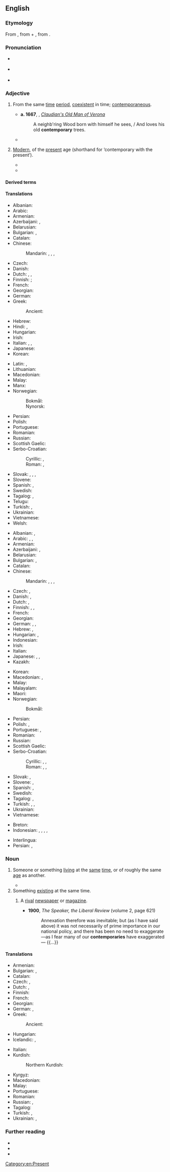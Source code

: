 ==English==

===Etymology===
From {{bor|en|ML.|contemporārius}}, from {{der|en|la|con-|t=with, together}} + {{m|la|temporārius|t=of time}}, from {{m|la|tempus|t=time}}.

===Pronunciation===
* {{a|RP}} {{IPA|en|/kənˈtɛm.p(ə).ɹəɹ.i/|qual2=nonstandard|/kənˈtɛm.p(ə).ɹi/}}
* {{a|GA}} {{audio-pron|en|En-contemporary.oga|ipa=/kənˈtɛm.pəˌɹɛɹ.i/}}
* {{hyphenation|en|con|tem|po|ra|ry}}

===Adjective===
{{en-adj}}

# From the same [[time]] [[period]], [[coexistent]] in time; [[contemporaneous]].
#: {{synonyms|en|contemporaneous|Thesaurus:contemporary}}
#: {{antonyms|en|anachronistic}}
#* '''a. 1667''', {{w|Abraham Cowley}}, ''[https://en.wikisource.org/wiki/Essays_(Cowley)/The_Dangers_of_an_Honest_Man_in_much_Company#Section23 Claudian's Old Man of Verona]''
#*: A neighb'ring Wood born with himself he sees, / And loves his old '''contemporary''' trees.
#* {{RQ:Strype Ecclesiastical Memorials|volume=I|chapter=A Notable Book Came Forth, Called, ''A Supplication of the Poor Commons to the King''; Shewing the Late State of the Kingdom.{{nb...|The King’s Care for the Education of His Children in Learning. Praises of the King. Leagues, Conventions, &c. in this King’s Reign.}}|page=407|passage=As this King &#91;{{w|Henry VIII}}&#93; vvas '''contemporary''' vvith the greateſt Monarchs of ''Europe'', ''viz.'' the Emperor, the Kings of ''Spain'' and ''France'', ſo he vvas engaged in many VVars, and in divers Leagues and Pacifications vvith them or either of them; for the better conſulting the Peace of Mankind.}}
# {{senseid|en|modern}} [[modern|Modern]], of the [[present]] age (shorthand for ‘contemporary with the present’).
#: {{synonyms|en|current|Thesaurus:present}}
#: {{antonyms|en|archaic|coming}}
#* {{quote-journal|en|date=2012-01|author=Robert L. Dorit|title=Rereading Darwin|volume=100|issue=1|page=23|magazine={{w|American Scientist}}|t=url=http://www.americanscientist.org/issues/pub/rereading-darwin|passage=We live our lives in three dimensions for our threescore and ten allotted years. Yet every branch of '''contemporary''' science, from statistics to cosmology, alludes to processes that operate on scales outside of human experience: the millisecond and the nanometer, the eon and the light-year.}}
#* {{quote-journal|en|date=May 24, 2012|author=Nathan Rabin|title=Film: Reviews: Men In Black 3|work=The Onion AV Club|url=http://www.avclub.com/articles/men-in-black-3,75576/|passage=''Men In Black 3'' finagles its way out of this predicament by literally resetting the clock with a time-travel premise that makes Will Smith both a '''contemporary''' intergalactic cop in the late 1960s and a stranger to Josh Brolin, who plays the younger version of Smith’s stone-faced future partner, Tommy Lee Jones.}}

====Derived terms====
{{der2|en|contemporarily|penecontemporary|adult contemporary|contemporary gospel|contemporary R&B|rhythmic contemporary|urban contemporary}}

====Translations====
{{trans-top|from the same time period}}
* Albanian: {{t+|sq|bashkëkohor}}
* Arabic: {{t+|ar|مُعَاصِر}}
* Armenian: {{t+|hy|ժամանակակից}}
* Azerbaijani: {{t+|az|müasir}}, {{t+|az|çağdaş}}
* Belarusian: {{t|be|суча́сны}}
* Bulgarian: {{t+|bg|едновременен}}, {{t+|bg|съвреме́нен}}
* Catalan: {{t+|ca|contemporani}}
* Chinese:
*: Mandarin: {{t+|cmn|同時|alt=同時的}}, {{t+|cmn|同时|tr=tóngshí de|alt=同时的}}, {{t+|cmn|當時|alt=當時的}}, {{t+|cmn|当时|tr=dāngshí|alt=当时的}}
* Czech: {{t+|cs|současný}}
* Danish: {{t|da|samtidig}}
* Dutch: {{t+|nl|gelijktijdig}}, {{t+|nl|eigentijds}}, {{t+|nl|contemporain}}
* Finnish: {{t+|fi|samanikäinen}} {{qualifier|from the same period}}; {{t+|fi|samanaikainen}} {{qualifier|coexistent in time}}
* French: {{t+|fr|contemporain}}
* Georgian: {{t|ka|თანამედროვე}}
* German: {{t+|de|zeitgenössisch}}
* Greek:
*: Ancient: {{t|grc|σύγχρονος|m}}
* Hebrew: {{t|he|בן דור|tr=ben dor}}
* Hindi: {{t+|hi|समकालीन}}, {{t+|hi|समसामयिक}}
* Hungarian: {{t+|hu|kortárs}}
* Irish: {{t|ga|comhaosta}}
* Italian: {{t+|it|contemporaneo}}, {{t+|it|coetaneo|m}}, {{t+|it|coevo}}
* Japanese: {{t+|ja|現代的|tr=げんだいてきな, gendaiteki na|alt=現代的な}}
* Korean: {{t+|ko|현대적(現代的)}}
{{trans-mid}}
* Latin: {{t|la|aequālis}}, {{t|la|coaevālis}}
* Lithuanian: {{t|lt|šiuolaikinis}}
* Macedonian: {{t|mk|современ}}
* Malay: {{t+|ms|sezaman}}
* Manx: {{t|gv|co-emshiragh}}
* Norwegian:
*: Bokmål: {{t+|nb|samtidig}}
*: Nynorsk: {{t|nn|samtidig}}
* Persian: {{t+|fa|معاصر|tr=mo'âser}}
* Polish: {{t+|pl|ówczesny}}
* Portuguese: {{t+|pt|contemporâneo}}
* Romanian: {{t+|ro|contemporan}}
* Russian: {{t+|ru|совреме́нный}}
* Scottish Gaelic: {{t|gd|co-aimsireil}}
* Serbo-Croatian:
*: Cyrillic: {{t|sh|са̀времен}}, {{t|sh|су̀времен}} {{qualifier|Croatia}}
*: Roman: {{t+|sh|sàvremen}}, {{t+|sh|sùvremen}} {{qualifier|Croatia}}
* Slovak: {{t|sk|dobový|m}}, {{t|sk|súdobý|m}}, {{t+|sk|súčasný}}, {{t|sk|vtedajší|m}}
* Slovene: {{t+|sl|sodoben}}
* Spanish: {{t|es|contemporario}}, {{t+|es|contemporáneo}}
* Swedish: {{t+|sv|samtida}}
* Tagalog: {{t|tl|kapanahon}}, {{t|tl|alinsabay}}
* Telugu: {{t|te|సమకాలీన}}
* Turkish: {{t+|tr|çağdaş}}, {{t+|tr|çağcıl}}
* Ukrainian: {{t|uk|суча́сний}}
* Vietnamese: {{t+|vi|hiện đại}}
* Welsh: {{t+|cy|cyfoes}}
{{trans-bottom}}

{{trans-top|modern}}
* Albanian: {{t+check|sq|bashkëkohor}}, {{t+check|sq|modern}}
* Arabic: {{t|ar|عَصْرِيّّ}}, {{t|ar|حَدِيث}}, {{t+|ar|مُعَاصِر}}
* Armenian: {{t+|hy|ժամանակակից}}
* Azerbaijani: {{t+|az|müasir}}, {{t+|az|çağdaş}}
* Belarusian: {{t|be|суча́сны}}
* Bulgarian: {{t+|bg|моде́рен}}, {{t+|bg|съвреме́нен}}
* Catalan: {{t+|ca|contemporani}}
* Chinese:
*: Mandarin: {{t+|cmn|現代|alt=現代的}}, {{t+|cmn|现代|tr=xiàndài de|alt=现代的}}, {{t+|cmn|摩登|tr=módēng}}, {{t+|cmn|近代|tr=jìndài de|alt=近代的}}
* Czech: {{t+|cs|současný}}, {{t+|cs|moderní}}
* Danish: {{t+|da|moderne}}, {{t|da|nutids-}}
* Dutch: {{t+|nl|hedendaags}}, {{t+|nl|eigentijds}}
* Finnish: {{t+|fi|nykyaikainen}}, {{t+|fi|nyky-}}, {{t+|fi|moderni}}
* French: {{t+|fr|contemporain}}
* Georgian: {{t|ka|თანამედროვე}}
* German: {{t+|de|zeitgenössisch}}, {{t+|de|modern}}, {{t+|de|zeitnah}} {{qualifier|dated}}
* Hebrew: {{t|he|עכשווי|m|tr=akhshaví|alt=עֲכְשָׁוִי}}, {{t|he|בֶּן זְמַנֵּנוּ|m|tr=ben zmanénu}}
* Hungarian: {{t+|hu|kortárs}}, {{t+|hu|jelenkori}}
* Indonesian: {{t+|id|kontemporer}}
* Irish: {{t|ga|nua-aimseartha}}
* Italian: {{t+|it|contemporaneo}}
* Japanese: {{t+|ja|現代的|tr=げんだいてきな, gendaiteki na|alt=現代的な}}, {{t+|ja|近代的|tr=きんだいてきな, kindaiteki na|alt=近代的な}}, {{t|ja|モダン|tr=modan na|alt=モダンな}}
* Kazakh: {{t|kk|заманауи}}
{{trans-mid}}
* Korean: {{t+|ko|현대적(現代的)}}
* Macedonian: {{t|mk|модерен}}, {{t|mk|современ}}
* Malay: {{t|ms|kontemporari}}
* Malayalam: {{t+|ml|സമകാലിക}}
* Maori: {{t|mi|onāianei}}
* Norwegian:
*: Bokmål: {{t|nb|samtid|alt=samtids-}}
* Persian: {{t+|fa|نوین|tr=novin}}
* Polish: {{t+|pl|współczesny}}, {{t+|pl|nowoczesny}}
* Portuguese: {{t+|pt|contemporâneo}}, {{t+|pt|moderno}}
* Romanian: {{t+|ro|contemporan}}
* Russian: {{t+|ru|совреме́нный}}
* Scottish Gaelic: {{t|gd|co-aimsireil}}
* Serbo-Croatian:
*: Cyrillic: {{t|sh|мо̏де̄ран}}, {{t|sh|са̀времен}}, {{t|sh|су̀времен}} {{qualifier|Croatia}}
*: Roman: {{t+|sh|mȍdēran}}, {{t+|sh|sàvremen}}, {{t+|sh|sùvremen}} {{qualifier|Croatia}}
* Slovak: {{t+|sk|súčasný}}, {{t+|sk|moderný}}
* Slovene: {{t|sl|moderen}}, {{t+|sl|sodoben}}
* Spanish: {{t+|es|contemporáneo}}, {{t|es|contemporario}}
* Swedish: {{t+|sv|nutida}}
* Tagalog: {{t|tl|kasalukuyan}}, {{t|tl|kapanahon}}
* Turkish: {{t+|tr|zamandaş}}, {{t+|tr|modern}}, {{t+|tr|çağcıl}}
* Ukrainian: {{t|uk|суча́сний}}
* Vietnamese: {{t+|vi|hiện đại}}
{{trans-bottom}}

{{checktrans-top}}
* Breton: {{t+check|br|a-vremañ}}
* Indonesian: {{t+check|id|kontemporer}}, {{t+check|id|masa kini}}, {{t+check|id|modern}}, {{t-check|id|satu jaman dengan}}, {{t-check|id|sejaman dengan}}
{{trans-mid}}
* Interlingua: {{t-check|ia|contemporari}}
* Persian: {{t+check|fa|معاصر|tr=mo'âser}}, {{t-check|fa|همروزگار|tr=hamruzegâr}}
{{trans-bottom}}

===Noun===
{{en-noun}}

# Someone or something [[living]] at the [[same]] [[time]], or of roughly the same [[age]] as another.
#: {{ux|en|Cervantes was a '''contemporary''' of Shakespeare.}}
#: {{ux|en|The early mammals inherited the earth by surviving their saurian '''contemporaries'''.}}
#* {{quote-journal
|en
|date=January 1, 2018
|author=Donald McRae
|title=The Guardian footballer of the year 2017: Juan Mata
|work=the Guardian
|url=https://www.theguardian.com/football/2018/jan/01/guardian-footballer-of-the-year-2017-juan-mata
|page=
|passage=Life is predicated by the decisions and choices we make – and, earlier this year, the personal fused with the professional again as Mata reached the landmark moment when he knew he had to try to harness football’s power for the benefit of people less fortunate than him and his '''contemporaries'''.}}
# Something [[existing]] at the same time.
## {{lb|en|dated}} A [[rival]] [[newspaper]] or [[magazine]]. <!--Chambers 1908-->
##* '''1900''', ''The Speaker, the Liberal Review'' (volume 2, page 621)
##*: Annexation therefore was inevitable; but (as I have said above) it was not necessarily of prime importance in our national policy, and there has been no need to exaggerate—as I fear many of our '''contemporaries''' have exaggerated— {{...}}

====Translations====
{{trans-top|someone living at the same time}}
* Armenian: {{t+|hy|ժամանակակից}}
* Bulgarian: {{t|bg|съвреме́нник|m}}, {{t|bg|съвреме́нница|f}}
* Catalan: {{t+|ca|contemporani}}
* Czech: {{t+|cs|současník|m}}, {{t|cs|současnice|f}}
* Dutch: {{t+|nl|tijdgenoot|m}}, {{t+|nl|tijdgenote|f}}
* Finnish: {{t+|fi|aikalainen}}
* French: {{t+|fr|contemporain|m}}
* Georgian: {{t|ka|თანამედროვე}}
* German: {{t+|de|Zeitgenosse|m}}, {{t+|de|Zeitgenossin|f}}
* Greek: {{t+|el|σύγχρονο|m}}
*: Ancient: {{t|grc|σύγχρονος|m}}
* Hungarian: {{t+|hu|kortárs}}
* Icelandic: {{t+|is|jafnaldri|m}}, {{t|is|samtíðarmaður|m}}
{{trans-mid}}
* Italian: {{t+|it|contemporaneo|m}}
* Kurdish:
*: Northern Kurdish: {{t+|kmr|hevçax|n}}
* Kyrgyz: {{t+|ky|замандаш}}
* Macedonian: {{t|mk|современик|m}}
* Malay: {{t+|ms|sezaman}}
* Portuguese: {{t+|pt|contemporâneo|m}}
* Romanian: {{t+|ro|contemporan|m}}
* Russian: {{t+|ru|совреме́нник|m}}, {{t+|ru|совреме́нница|f}}
* Tagalog: {{t|tl|kapanahon}}
* Turkish: {{t+|tr|çağdaş}}, {{t+|tr|çağcıl}}
* Ukrainian: {{t|uk|сучасник|m}}, {{t|uk|сучасниця|f}}
{{trans-bottom}}

===Further reading===
* {{R:Webster 1913}}
* {{R:Century 1911}}
* {{R:OneLook}}

[[Category:en:Present]]